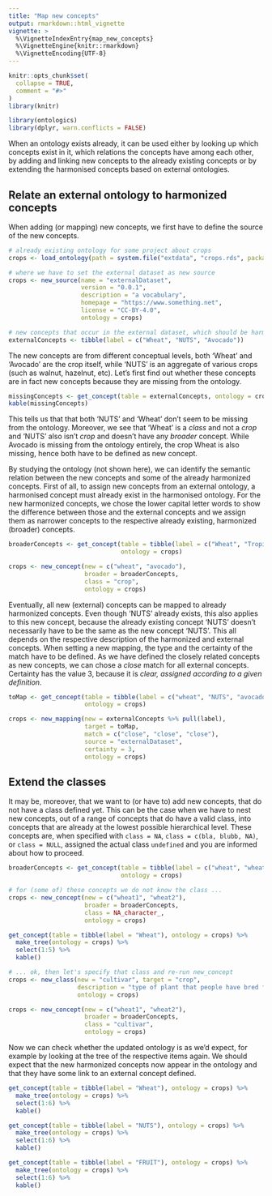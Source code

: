 ```yaml
---
title: "Map new concepts"
output: rmarkdown::html_vignette
vignette: >
  %\VignetteIndexEntry{map_new_concepts}
  %\VignetteEngine{knitr::rmarkdown}
  %\VignetteEncoding{UTF-8}
---
```


```r
knitr::opts_chunk$set(
  collapse = TRUE,
  comment = "#>"
)
library(knitr)
```

```r
library(ontologics)
library(dplyr, warn.conflicts = FALSE)
```

When an ontology exists already, it can be used either by looking up which concepts exist in it, which relations the concepts have among each other, by adding and linking new concepts to the already existing concepts or by extending the harmonised concepts based on external ontologies.

## Relate an external ontology to harmonized concepts 

When adding (or mapping) new concepts, we first have to define the source of the new concepts.

```r
# already existing ontology for some project about crops
crops <- load_ontology(path = system.file("extdata", "crops.rds", package = "ontologics"))

# where we have to set the external dataset as new source
crops <- new_source(name = "externalDataset",
                    version = "0.0.1",
                    description = "a vocabulary",
                    homepage = "https://www.something.net",
                    license = "CC-BY-4.0",
                    ontology = crops)

# new concepts that occur in the external dataset, which should be harmonised with the ontology
externalConcepts <- tibble(label = c("Wheat", "NUTS", "Avocado"))
```

The new concepts are from different conceptual levels, both 'Wheat' and 'Avocado' are the crop itself, while 'NUTS' is an aggregate of various crops (such as walnut, hazelnut, etc). Let's first find out whether these concepts are in fact new concepts because they are missing from the ontology.

```r
missingConcepts <- get_concept(table = externalConcepts, ontology = crops)
kable(missingConcepts)
```

This tells us that that both 'NUTS' and 'Wheat' don't seem to be missing from the ontology. Moreover, we  see that 'Wheat' is a *class* and not a *crop* and 'NUTS' also isn't *crop* and doesn't have any *broader* concept. While Avocado is missing from the ontology entirely, the crop Wheat is also missing, hence both have to be defined as new concept.

By studying the ontology (not shown here), we can identify the semantic relation between the new concepts and some of the already harmonized concepts. First of all, to assign new concepts from an external ontology, a harmonised concept must already exist in the harmonised ontology. For the new harmonized concepts, we chose the lower capital letter words to show the difference between those and the external concepts and we assign them as narrower concepts to the respective already existing, harmonized (broader) concepts.

```r
broaderConcepts <- get_concept(table = tibble(label = c("Wheat", "Tropical and subtropical Fruit")), 
                               ontology = crops)

crops <- new_concept(new = c("wheat", "avocado"),
                     broader = broaderConcepts,
                     class = "crop",
                     ontology = crops)
```

Eventually, all new (external) concepts can be mapped to already harmonized concepts. Even though 'NUTS' already exists, this also applies to this new concept, because the already existing concept 'NUTS' doesn't necessarily have to be the same as the new concept 'NUTS'. This all depends on the respective description of the harmonized and external concepts. When setting a new mapping, the type and the certainty of the match have to be defined. As we have defined the closely related concepts as new concepts, we can chose a *close* match for all external concepts. Certainty has the value 3, because it is *clear, assigned according to a given definition*.

```r
toMap <- get_concept(table = tibble(label = c("wheat", "NUTS", "avocado")),
                     ontology = crops)

crops <- new_mapping(new = externalConcepts %>% pull(label),
                     target = toMap,
                     match = c("close", "close", "close"),
                     source = "externalDataset",
                     certainty = 3,
                     ontology = crops)
```

## Extend the classes

It may be, moreover, that we want to (or have to) add new concepts, that do not have a class defined yet. This can be the case when we have to nest new concepts, out of a range of concepts that do have a valid class, into concepts that are already at the lowest possible hierarchical level. These concepts are, when specified with `class = NA`, `class = c(bla, blubb, NA)`, or `class = NULL`, assigned the actual class `undefined` and you are informed about how to proceed.

```r
broaderConcepts <- get_concept(table = tibble(label = c("wheat", "wheat")),
                               ontology = crops)

# for (some of) these concepts we do not know the class ...
crops <- new_concept(new = c("wheat1", "wheat2"),
                     broader = broaderConcepts,
                     class = NA_character_,
                     ontology = crops)

get_concept(table = tibble(label = "Wheat"), ontology = crops) %>%
  make_tree(ontology = crops) %>% 
  select(1:5) %>% 
  kable()

# ... ok, then let's specify that class and re-run new_concept
crops <- new_class(new = "cultivar", target = "crop", 
                   description = "type of plant that people have bred for desired traits", 
                   ontology = crops)

crops <- new_concept(new = c("wheat1", "wheat2"),
                     broader = broaderConcepts,
                     class = "cultivar",
                     ontology = crops)
```

Now we can check whether the updated ontology is as we'd expect, for example by looking at the tree of the respective items again. We should expect that the new harmonized concepts now appear in the ontology and that they have some link to an external concept defined.

```r
get_concept(table = tibble(label = "Wheat"), ontology = crops) %>%
  make_tree(ontology = crops) %>% 
  select(1:6) %>% 
  kable()

get_concept(table = tibble(label = "NUTS"), ontology = crops) %>% 
  make_tree(ontology = crops) %>% 
  select(1:6) %>% 
  kable()

get_concept(table = tibble(label = "FRUIT"), ontology = crops) %>% 
  make_tree(ontology = crops) %>% 
  select(1:6) %>% 
  kable()
```
